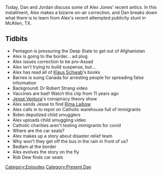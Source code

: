 {{DEFAULTSORT:
    #_EPISODE_0572:June 28-30, 2021
}}{{Episode
    | title             = June 28-30, 2021
    | caption           = Listen to this episode on [https://knowledgefight.libsyn.com/572-june-28-30-2021 Libsyn] [https://open.spotify.com/episode/23BtBjjWBU7rhp6rBtKt6m Spotify], Read the [[Transcript/572: June 28-30, 2021|Unofficial Transcript]]
    | episodeNumber     = 572
    | length            = 01:24:36
    | airDate           = July 2, 2021
    | coverageStartDate = June 28, 2021
    | coverageEndDate   = June 30, 2021
    | episodeType       = [[:Category:Present Day|Present Day]]
    | appearance        = [[Bashar al-Assad]], [[Klaus Schwab]], [[Robert Barnes]], [[Dr Robert Strang]], [[Jesse Ventura]], [[Rima Laibow]], [[Rob Dew]]
    | previousEpisode   = [[571: May 22-27, 2003]]
    | nextEpisode       = [[573: July 1, 2021]]
}}

{{Stub}}

Today, Dan and Jordan discuss some of Alex Jones' recent antics. In this installment, Alex makes a bizarre on-air correction, and Dan breaks down what there is to learn from Alex's recent attempted publicity stunt in McAllen, TX.

==Tidbits==

*Pentagon is pressuring the Deep State to get out of Afghanistan
*Alex is going to the border... ad plug
*Alex issues correction to be pro-Assad
*Alex isn't trying to build suspense, but...
*Alex has read all of [[Klaus Schwab]]'s books
*Barnes is suing Canada for arresting people for spreading false information
*Background: Dr Robert Strang video
*Vaccines are bad! Watch this clip from 11 years ago
*[[Jesse Ventura]]'s conspiracy theory show
*Alex sends Jesse to find [[Rima Laibow]]
*Alex calls in to repot on Catholic warehouse full of immigrants
*Biden deputized child smugglers
*Alex uploads child smuggling video
*Catholic charities aren't testing immigrants for covid
*Where are the car seats?
*Alex makes up a story about disaster relief team
*Why won't they get off the bus in the rain in front of us?
*Bedlam at the border
*Alex evolves the story on the fly
*Rob Dew finds car seats

[[Category:Episodes]]
[[Category:Present Day]]
